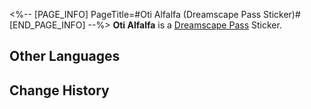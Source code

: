 <%-- [PAGE_INFO]
PageTitle=#Oti Alfalfa (Dreamscape Pass Sticker)#
[END_PAGE_INFO] --%>
{{Stub|Location information}}
{{Item Infobox
|title       = Oti Alfalfa
|id          = 223706
|image       = Dreamscape Pass Sticker Oti Alfalfa.png{{subst:void|<!--$UPLOAD:<<SpriteOutput/TravelBrochure/StickFigures/223706.png>-<Dreamscape Pass Sticker Oti Alfalfa.png>-<Item Icons>>-->}}
|type        = Dreamscape Pass Sticker
|type2       = Stars in the Dream Stickers
|invCategory = 
|rarity      = 4
|effect      = 
|description = Digital stickers that can be used to decorate the pages of the Dreamtour Handbook. They come in many different styles.
|source1     = [[Obtain Old Oti's Planet of Festivities Collectible Card from Oti Mall]]
}}
{{Description|A business tycoon who has stood firm for a thousand years.}}
'''Oti Alfalfa''' is a [[Dreamscape Pass]] Sticker.

==Other Languages==
{{Other Languages
|en   = Oti Alfalfa
|zhs  = 奥帝•艾弗法
|zht  = 奧帝•艾弗法
|ja   = オーディ・アルファルファ
|ko   = 오티•알팔파
|es   = Oti Alfalfa
|fr   = Oti Grand-Trèfle
|ru   = Оти Люцерна
|th   = Oti Alfalfa
|vi   = Oti Alfalfa
|de   = Oti Alfalfa
|id   = Oti Alfalfa
|pt   = Oti Alfafa
}}

==Change History==
{{Change History|2.1}}